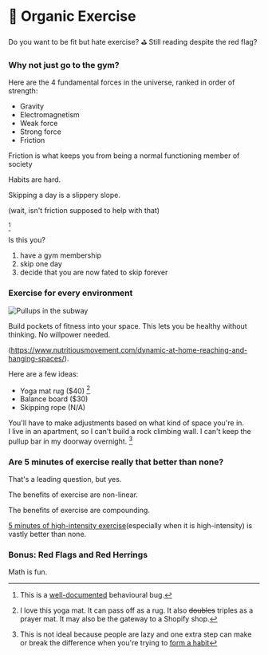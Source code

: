 
# 🍑 Organic Exercise

Do you want to be fit but hate exercise? ⛳️
Still reading despite the red flag?

### Why not just go to the gym?

Here are the 4 fundamental forces in the universe, ranked in order of strength:

- Gravity
- Electromagnetism
- Weak force
- Strong force
- Friction

Friction is what keeps you from being a normal functioning member of society

Habits are hard.


Skipping a day is a slippery slope. 

(wait, isn't friction supposed to help with that)

[^1]

Is this you?
1. have a gym membership
2. skip one day 
3. decide that you are now fated to skip forever

### Exercise for every environment
<img src={PullupImage} alt="Pullups in the subway" />

Build pockets of fitness into your space. 
This lets you be healthy without thinking. 
No willpower needed.

(https://www.nutritiousmovement.com/dynamic-at-home-reaching-and-hanging-spaces/).


Here are a few ideas:
- Yoga mat rug ($40) [^2]
- Balance board ($30)
- Skipping rope (N/A)

You'll have to make adjustments based on what kind of space you're in.  
I live in an apartment, so I can't build a rock climbing wall. 
I can't keep the pullup bar in my doorway overnight. [^3]

### Are 5 minutes of exercise really that better than none? 
That's a leading question, but yes.


The benefits of exercise are non-linear. 

The benefits of exercise are compounding.


[5 minutes of high-intensity exercise](https://well.blogs.nytimes.com/2013/05/09/the-scientific-7-minute-workout/)(especially when it is high-intensity) is vastly better than none.


### Bonus: Red Flags and Red Herrings
Math is fun.




[^1]: This is a [well-documented](https://mindingourway.com/failing-with-abandon/) behavioural bug. 
[^2]: I love this yoga mat. It can pass off as a rug. It also ~~doubles~~ triples as a prayer mat. It may also be the gateway to a Shopify shop.
[^3]:  This is not ideal because people are lazy and one extra step can make or break the difference when you're trying to [form a habit](https://www.amazon.ca/Atomic-Habits-Proven-Build-Break/dp/0735211299/ref=sr_1_1)
